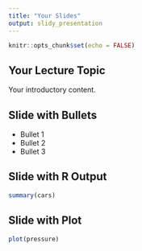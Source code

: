 ```yaml
---
title: "Your Slides"
output: slidy_presentation
---
```


```r
knitr::opts_chunk$set(echo = FALSE)
```

## Your Lecture Topic

Your introductory content.

## Slide with Bullets

- Bullet 1
- Bullet 2
- Bullet 3

## Slide with R Output

```r
summary(cars)
```

## Slide with Plot

```r
plot(pressure)
```

